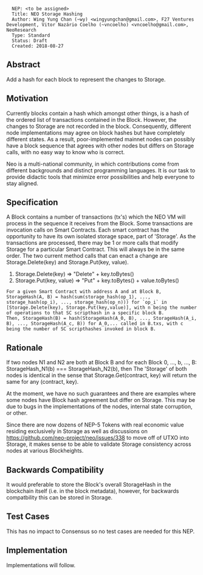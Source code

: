 <pre>
  NEP: <to be assigned>
  Title: NEO Storage Hashing
  Author: Wing Yung Chan (~wy) <wingyungchan@gmail.com>, F27 Ventures Development, Vitor Nazário Coelho (~vncoelho) <vncoelho@gmail.com>, NeoResearch
  Type: Standard
  Status: Draft
  Created: 2018-08-27
</pre>

==Abstract==

Add a hash for each block to represent the changes to Storage.

==Motivation==

Currently blocks contain a hash which amongst other things, is a hash of the ordered list of transactions contained in the Block.
However, the changes to Storage are not recorded in the block. Consequently, different node implementations may agree on block hashes but have completely different states.
As a result, poor-implemented mainnet nodes can possibly have a block sequence that agrees with other nodes but differs on Storage calls, with no easy way to know who is correct.

Neo is a multi-national community, in which contributions come from different backgrounds and distinct programming languages. It is our task to provide didactic tools that minimize error possibilities and help everyone to stay aligned.

==Specification==

A Block contains a number of transactions (tx's) which the NEO VM will process in the sequence it receives from the Block.
Some transactions are invocation calls on Smart Contracts. Each smart contract has the opportunity to have its own isolated storage space, part of 'Storage'.
As the transactions are processed, there may be 1 or more calls that modify Storage for a particular Smart Contract. This will always be in the same order.
The two current method calls that can enact a change are Storage.Delete(key) and Storage.Put(key, value).

# Storage.Delete(key) => "Delete" + key.toBytes()
# Storage.Put(key, value) => "Put" + key.toBytes() + value.toBytes()

<pre>
For a given Smart Contract with address A and at Block B,
StorageHash(A, B) = hash(sum(storage_hash(op_1), ..., storage_hash(op_i), ..., storage_hash(op_n))) for `op_i` in [Storage.Delete(key), Storage.Put(key,value)], with n being the number of operations to that SC scripthash in a specific block B.
Then, StorageHash(B) = hash(StorageHash(A_0, B), ..., StorageHash(A_i, B), ..., StorageHash(A_c, B)) for A_0,... called in B.txs, with c being the number of SC scripthashes invoked in block B.
</pre>

==Rationale==

If two nodes N1 and N2 are both at Block B and for each Block 0, ..., b, ..., B: StorageHash_N1(b) === StorageHash_N2(b), then
The 'Storage' of both nodes is identical in the sense that Storage.Get(contract, key) will return the same for any (contract, key).

At the moment, we have no such guarantees and there are examples where some nodes have Block hash agreement but differ on Storage.
This may be due to bugs in the implementations of the nodes, internal state corruption, or other.

Since there are now dozens of NEP-5 Tokens with real economic value residing exclusively in Storage as well as discussions on https://github.com/neo-project/neo/issues/338 to move off of UTXO into Storage, it makes sense to be able to validate Storage consistency across nodes at various Blockheights.

==Backwards Compatibility==

It would preferable to store the Block's overall StorageHash in the blockchain itself (i.e. in the block metadata), however, for backwards compatbility this can be stored in Storage.

==Test Cases==

This has no impact to Consensus so no test cases are needed for this NEP.

==Implementation==

Implementations will follow.
